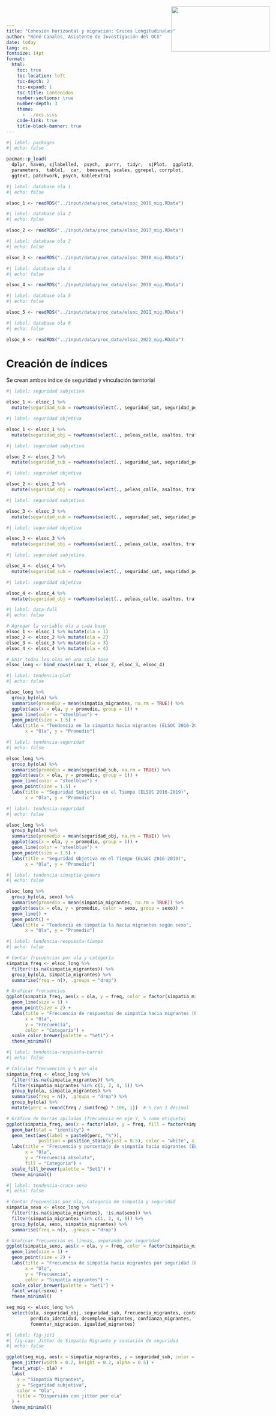 ```yaml
---
title: "Cohesión horizontal y migración: Cruces Longitudinales"
author: "René Canales, Asistente de Investigación del OCS"
date: today
lang: es
fontsize: 14pt
format:
  html:
    toc: true
    toc-location: left
    toc-depth: 2
    toc-expand: 1
    toc-title: Contenidos
    number-sections: true
    number-depth: 3
    theme:
      - ../ocs.scss
    code-link: true
    title-block-banner: true 
---
```


```{=html}
<style>
.logo {
    position: absolute;
    top: 20px;
    right: 30px;
}
</style>
```

<img src="ocs-new.jpeg" class="logo" width="262" height="120"/>

::: {style="text-align: justify"}
```r
#| label: packages
#| echo: false

pacman::p_load(
  dplyr, haven, sjlabelled,  psych,  purrr,  tidyr,  sjPlot,  ggplot2, 
  parameters,  table1,  car,  beeswarm, scales, ggrepel, corrplot,
  ggtext, patchwork, psych, kableExtra)
```

```r
#| label: database ola 1
#| echo: false 

elsoc_1 <- readRDS("../input/data/proc_data/elsoc_2016_mig.RData")
```

```r
#| label: database ola 2
#| echo: false 

elsoc_2 <- readRDS("../input/data/proc_data/elsoc_2017_mig.RData")
```

```r
#| label: database ola 3 
#| echo: false 

elsoc_3 <- readRDS("../input/data/proc_data/elsoc_2018_mig.RData")
```

```r
#| label: database ola 4
#| echo: false 

elsoc_4 <- readRDS("../input/data/proc_data/elsoc_2019_mig.RData")
```

```r
#| label: database ola 5
#| echo: false 

elsoc_5 <- readRDS("../input/data/proc_data/elsoc_2021_mig.RData")
```

```r
#| label: database ola 6
#| echo: false 

elsoc_6 <- readRDS("../input/data/proc_data/elsoc_2022_mig.RData")
```

# Creación de índices

Se crean ambos índice de seguridad y vinculación territorial

```r
#| label: seguridad subjetiva

elsoc_1 <- elsoc_1 %>%
  mutate(seguridad_sub = rowMeans(select(., seguridad_sat, seguridad_perc), na.rm = TRUE))
```

```r
#| label: seguridad objetiva

elsoc_1 <- elsoc_1 %>%
  mutate(seguridad_obj = rowMeans(select(., peleas_calle, asaltos, trafico_drogas), na.rm = TRUE))
```

```r
#| label: seguridad subjetiva

elsoc_2 <- elsoc_2 %>%
  mutate(seguridad_sub = rowMeans(select(., seguridad_sat, seguridad_perc), na.rm = TRUE))
```

```r
#| label: seguridad objetiva

elsoc_2 <- elsoc_2 %>%
  mutate(seguridad_obj = rowMeans(select(., peleas_calle, asaltos, trafico_drogas), na.rm = TRUE))
```

```r
#| label: seguridad subjetiva

elsoc_3 <- elsoc_3 %>%
  mutate(seguridad_sub = rowMeans(select(., seguridad_sat, seguridad_perc), na.rm = TRUE))
```

```r
#| label: seguridad objetiva

elsoc_3 <- elsoc_3 %>%
  mutate(seguridad_obj = rowMeans(select(., peleas_calle, asaltos, trafico_drogas), na.rm = TRUE))
```

```r
#| label: seguridad subjetiva

elsoc_4 <- elsoc_4 %>%
  mutate(seguridad_sub = rowMeans(select(., seguridad_sat, seguridad_perc), na.rm = TRUE))
```

```r
#| label: seguridad objetiva

elsoc_4 <- elsoc_4 %>%
  mutate(seguridad_obj = rowMeans(select(., peleas_calle, asaltos, trafico_drogas), na.rm = TRUE))
```

```r
#| label: data-full
#| echo: false

# Agregar la variable ola a cada base
elsoc_1 <- elsoc_1 %>% mutate(ola = 1)
elsoc_2 <- elsoc_2 %>% mutate(ola = 2)
elsoc_3 <- elsoc_3 %>% mutate(ola = 3)
elsoc_4 <- elsoc_4 %>% mutate(ola = 4)

# Unir todas las olas en una sola base
elsoc_long <- bind_rows(elsoc_1, elsoc_2, elsoc_3, elsoc_4)

```

```r
#| label: tendencia-plot
#| echo: false

elsoc_long %>%
  group_by(ola) %>%
  summarise(promedio = mean(simpatia_migrantes, na.rm = TRUE)) %>%
  ggplot(aes(x = ola, y = promedio, group = 1)) +
  geom_line(color = "steelblue") +
  geom_point(size = 1.5) +
  labs(title = "Tendencia en la simpatía hacia migrantes (ELSOC 2016-2019)",
       x = "Ola", y = "Promedio")

```

```r
#| label: tendencia-seguridad
#| echo: false

elsoc_long %>%
  group_by(ola) %>%
  summarise(promedio = mean(seguridad_sub, na.rm = TRUE)) %>%
  ggplot(aes(x = ola, y = promedio, group = 1)) +
  geom_line(color = "steelblue") +
  geom_point(size = 1.5) +
  labs(title = "Seguridad Subjetiva en el Tiempo (ELSOC 2016-2019)",
       x = "Ola", y = "Promedio")

```

```r
#| label: tendencia-seguridad
#| echo: false

elsoc_long %>%
  group_by(ola) %>%
  summarise(promedio = mean(seguridad_obj, na.rm = TRUE)) %>%
  ggplot(aes(x = ola, y = promedio, group = 1)) +
  geom_line(color = "steelblue") +
  geom_point(size = 1.5) +
  labs(title = "Seguridad Objetiva en el Tiempo (ELSOC 2016-2019)",
       x = "Ola", y = "Promedio")
```

```r
#| label: tendencia-simaptia-genero
#| echo: false

elsoc_long %>%
  group_by(ola, sexo) %>%
  summarise(promedio = mean(simpatia_migrantes, na.rm = TRUE)) %>%
  ggplot(aes(x = ola, y = promedio, color = sexo, group = sexo)) +
  geom_line() +
  geom_point() +
  labs(title = "Tendencia en simpatía la hacia migrantes según sexo",
       x = "Ola", y = "Promedio")
```

```r
#| label: tendencia-respuesta-tiempo
#| echo: false

# Contar frecuencias por ola y categoría
simpatia_freq <- elsoc_long %>%
  filter(!is.na(simpatia_migrantes)) %>% 
  group_by(ola, simpatia_migrantes) %>%
  summarise(freq = n(), .groups = "drop")

# Graficar frecuencias
ggplot(simpatia_freq, aes(x = ola, y = freq, color = factor(simpatia_migrantes), group = simpatia_migrantes)) +
  geom_line(size = 1) +
  geom_point(size = 2) +
  labs(title = "Frecuencia de respuestas de simpatía hacia migrantes (ELSOC)",
       x = "Ola", 
       y = "Frecuencia",
       color = "Categoría") +
  scale_color_brewer(palette = "Set1") +
  theme_minimal()
```

```r
#| label: tendencia-respuesta-barras
#| echo: false

# Calcular frecuencias y % por ola
simpatia_freq <- elsoc_long %>%
  filter(!is.na(simpatia_migrantes)) %>% 
  filter(simpatia_migrantes %in% c(1, 2, 4, 5)) %>%
  group_by(ola, simpatia_migrantes) %>%
  summarise(freq = n(), .groups = "drop") %>%
  group_by(ola) %>%
  mutate(perc = round(freq / sum(freq) * 100, 1))  # % con 1 decimal

# Gráfico de barras apiladas (frecuencia en eje Y, % como etiqueta)
ggplot(simpatia_freq, aes(x = factor(ola), y = freq, fill = factor(simpatia_migrantes))) +
  geom_bar(stat = "identity") +
  geom_text(aes(label = paste0(perc, "%")),
            position = position_stack(vjust = 0.5), color = "white", size = 3.5) +
  labs(title = "Frecuencia y porcentaje de simpatía hacia migrantes (ELSOC)",
       x = "Ola",
       y = "Frecuencia absoluta",
       fill = "Categoría") +
  scale_fill_brewer(palette = "Set1") +
  theme_minimal()
```

```r
#| label: tendencia-cruce-sexo
#| echo: false

# Contar frecuencias por ola, categoría de simpatía y seguridad
simpatia_sexo <- elsoc_long %>%
  filter(!is.na(simpatia_migrantes), !is.na(sexo)) %>% 
  filter(simpatia_migrantes %in% c(1, 2, 4, 5)) %>%
  group_by(ola, sexo, simpatia_migrantes) %>%
  summarise(freq = n(), .groups = "drop")

# Graficar frecuencias en líneas, separando por seguridad
ggplot(simpatia_sexo, aes(x = ola, y = freq, color = factor(simpatia_migrantes), group = simpatia_migrantes)) +
  geom_line(size = 1) +
  geom_point(size = 2) +
  labs(title = "Frecuencia de simpatía hacia migrantes por seguridad (ELSOC)",
       x = "Ola", 
       y = "Frecuencia",
       color = "Simpatía migrantes") +
  scale_color_brewer(palette = "Set1") +
  facet_wrap(~sexo) +
  theme_minimal()
```
:::

```r

seg_mig <- elsoc_long %>%
  select(ola, seguridad_obj, seguridad_sub, frecuencia_migrantes, contacto_migrantes, simpatia_migrantes,
         perdida_identidad, desempleo_migrantes, confianza_migrantes, 
         fomentar_migracion, igualdad_migrantes)
```


```r
#| label: fig-jit1
#| fig-cap: Jitter de Simpatía Migrante y sensación de seguridad
#| echo: false 

ggplot(seg_mig, aes(x = simpatia_migrantes, y = seguridad_sub, color = factor(ola))) +
  geom_jitter(width = 0.2, height = 0.2, alpha = 0.5) +
  facet_wrap(~ ola) +
  labs(
    x = "Simpatía Migrantes",
    y = "Seguridad subjetiva",
    color = "Ola",
    title = "Dispersión con jitter por ola"
  ) +
  theme_minimal()

```